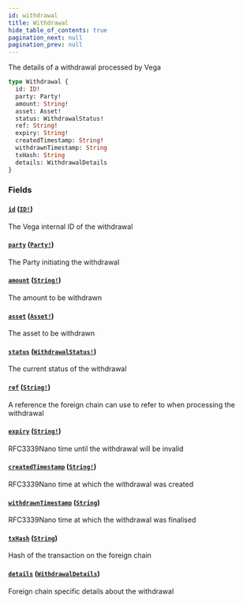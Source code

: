 ```yaml
---
id: withdrawal
title: Withdrawal
hide_table_of_contents: true
pagination_next: null
pagination_prev: null
---
```



The details of a withdrawal processed by Vega

```graphql
type Withdrawal {
  id: ID!
  party: Party!
  amount: String!
  asset: Asset!
  status: WithdrawalStatus!
  ref: String!
  expiry: String!
  createdTimestamp: String!
  withdrawnTimestamp: String
  txHash: String
  details: WithdrawalDetails
}
```


### Fields

#### [`id`](#) ([`ID!`](/docs/testnet/graphql/scalars/id))

The Vega internal ID of the withdrawal


#### [`party`](#) ([`Party!`](/docs/testnet/graphql/objects/party))

The Party initiating the withdrawal


#### [`amount`](#) ([`String!`](/docs/testnet/graphql/scalars/string))

The amount to be withdrawn


#### [`asset`](#) ([`Asset!`](/docs/testnet/graphql/objects/asset))

The asset to be withdrawn


#### [`status`](#) ([`WithdrawalStatus!`](/docs/testnet/graphql/enums/withdrawal-status))

The current status of the withdrawal


#### [`ref`](#) ([`String!`](/docs/testnet/graphql/scalars/string))

A reference the foreign chain can use to refer to when processing the withdrawal


#### [`expiry`](#) ([`String!`](/docs/testnet/graphql/scalars/string))

RFC3339Nano time until the withdrawal will be invalid


#### [`createdTimestamp`](#) ([`String!`](/docs/testnet/graphql/scalars/string))

RFC3339Nano time at which the withdrawal was created


#### [`withdrawnTimestamp`](#) ([`String`](/docs/testnet/graphql/scalars/string))

RFC3339Nano time at which the withdrawal was finalised


#### [`txHash`](#) ([`String`](/docs/testnet/graphql/scalars/string))

Hash of the transaction on the foreign chain


#### [`details`](#) ([`WithdrawalDetails`](/docs/testnet/graphql/unions/withdrawal-details))

Foreign chain specific details about the withdrawal




